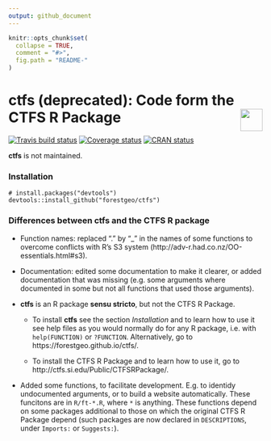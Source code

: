 ```yaml
---
output: github_document
---
```


<!-- README.md is generated from README.Rmd. Please edit that file -->

```r
knitr::opts_chunk$set(
  collapse = TRUE,
  comment = "#>",
  fig.path = "README-"
)
```

# ctfs (deprecated): Code form the CTFS R Package <img src="https://i.imgur.com/39pvr4n.png" align="right" height=44 />

[![Travis build status](https://travis-ci.org/forestgeo/ctfs.svg?branch=master)](https://travis-ci.org/forestgeo/ctfs)
[![Coverage status](https://coveralls.io/repos/github/forestgeo/ctfs/badge.svg)](https://coveralls.io/r/forestgeo/ctfs?branch=master)
[![CRAN status](http://www.r-pkg.org/badges/version/ctfs)](https://cran.r-project.org/package=ctfs)

__ctfs__ is not maintained.

### Installation

```
# install.packages("devtools")
devtools::install_github("forestgeo/ctfs")
```

### Differences between ctfs and the CTFS R package

* Function names: replaced "." by "_" in the names of some functions to overcome conflicts with R's S3 system (http://adv-r.had.co.nz/OO-essentials.html#s3).

* Documentation: edited some documentation to make it clearer, or added documentation that was missing (e.g. some arguments where documented in some but not all functions that used those arguments).

* __ctfs__ is an R package __sensu stricto__, but not the CTFS R Package. 

    * To install __ctfs__ see the section _Installation_ and to learn how to use it see help files as you would normally do for any R package, i.e. with `help(FUNCTION)` or `?FUNCTION`. Alternatively, go to https://forestgeo.github.io/ctfs/.
    
    * To install the CTFS R Package and to learn how to use it, go to http://ctfs.si.edu/Public/CTFSRPackage/.

* Added some functions, to facilitate development. E.g. to identidy undocumented arguments, or to build a website automatically. These funcitons are in `R/ft-*.R`, where `*` is anything. These functions depend on some packages additional to those on which the original CTFS R Package depend (such packages are now declared in `DESCRIPTIONS`, under `Imports:` or `Suggests:`).
